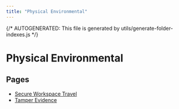 ```yaml
---
title: "Physical Environmental"
---
```


{/* AUTOGENERATED: This file is generated by utils/generate-folder-indexes.js */}

# Physical Environmental

## Pages

- [Secure Workspace Travel](/opsec/control-domains/physical-environmental/secure-workspace-travel)
- [Tamper Evidence](/opsec/control-domains/physical-environmental/tamper-evidence)
